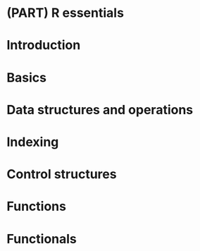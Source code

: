 # (PART) R essentials {-}


# Introduction


# Basics







# Data structures and operations




# Indexing


# Control structures



# Functions



# Functionals

